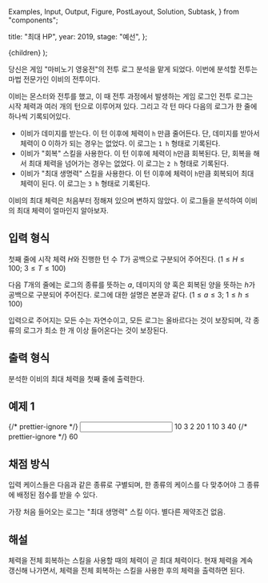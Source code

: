   Examples,
  Input,
  Output,
  Figure,
  PostLayout,
  Solution,
  Subtask,
} from "components";

  title: "최대 HP",
  year: 2019,
  stage: "예선",
};

  <PostLayout meta={meta}>{children}</PostLayout>
);

당신은 게임 "마비노기 영웅전"의 전투 로그 분석을 맡게 되었다. 이번에 분석할 전투는 마법 전문가인 이비의 전투이다.

이비는 몬스터와 전투를 했고, 이 때 전투 과정에서 발생하는 게임 로그인 전투 로그는 시작 체력과 여러 개의 턴으로 이루어져 있다. 그리고 각 턴 마다 다음의 로그가 한 줄에 하나씩 기록되어있다.

- 이비가 데미지를 받는다. 이 턴 이후에 체력이 `h` 만큼 줄어든다. 단, 데미지를 받아서 체력이 $0$ 이하가 되는 경우는 없었다. 이 로그는 `1 h` 형태로 기록된다.
- 이비가 "회복" 스킬을 사용한다. 이 턴 이후에 체력이 `h`만큼 회복된다. 단, 회복을 해서 최대 체력을 넘어가는 경우는 없었다. 이 로그는 `2 h` 형태로 기록된다.
- 이비가 "최대 생명력" 스킬을 사용한다. 이 턴 이후에 체력이 `h`만큼 회복되어 최대 체력이 된다. 이 로그는 `3 h` 형태로 기록된다.

이비의 최대 체력은 처음부터 정해져 있으며 변하지 않았다. 이 로그들을 분석하여 이비의 최대 체력이 얼마인지 알아보자.

## 입력 형식

첫째 줄에 시작 체력 $H$와 진행한 턴 수 $T$가 공백으로 구분되어 주어진다. ($1 \le H \le 100$; $3 \le T \le 100$)

다음 $T$개의 줄에는 로그의 종류를 뜻하는 $a$, 데미지의 양 혹은 회복된 양을 뜻하는 $h$가 공백으로 구분되어 주어진다. 로그에 대한 설명은 본문과 같다. ($1 \le a \le 3$; $1 \le h \le 100$)

입력으로 주어지는 모든 수는 자연수이고, 모든 로그는 올바르다는 것이 보장되며, 각 종류의 로그가 최소 한 개 이상 들어온다는 것이 보장된다.

## 출력 형식

분석한 이비의 최대 체력을 첫째 줄에 출력한다.

## 예제 1

<Examples>
  {/* prettier-ignore */}
  <Input>
    10 3
    2 20
    1 10
    3 40
  </Input>
  {/* prettier-ignore */}
  <Output>
    60
  </Output>
</Examples>

## 채점 방식

입력 케이스들은 다음과 같은 종류로 구별되며, 한 종류의 케이스를 다 맞추어야 그 종류에 배정된 점수를 받을 수 있다.

<Subtask index={1} score={43}>
  가장 처음 들어오는 로그는 "최대 생명력" 스킬 이다.
</Subtask>
<Subtask index={2} score={57}>
  별다른 제약조건 없음.
</Subtask>

## 해설

<Solution>
  체력을 전체 회복하는 스킬을 사용할 때의 체력이 곧 최대 체력이다. 현재 체력을
  계속 갱신해 나가면서, 체력을 전체 회복하는 스킬을 사용한 후의 체력을 출력하면
  된다.
</Solution>
